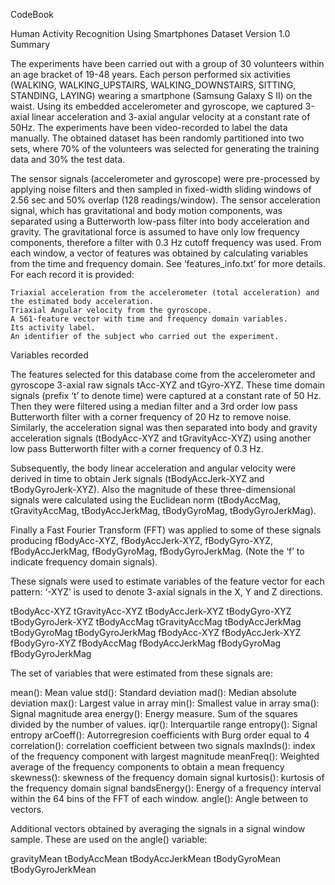 CodeBook

Human Activity Recognition Using Smartphones Dataset Version 1.0
Summary

The experiments have been carried out with a group of 30 volunteers within an age bracket of 19-48 years. Each person performed six activities (WALKING, WALKING_UPSTAIRS, WALKING_DOWNSTAIRS, SITTING, STANDING, LAYING) wearing a smartphone (Samsung Galaxy S II) on the waist. Using its embedded accelerometer and gyroscope, we captured 3-axial linear acceleration and 3-axial angular velocity at a constant rate of 50Hz. The experiments have been video-recorded to label the data manually. The obtained dataset has been randomly partitioned into two sets, where 70% of the volunteers was selected for generating the training data and 30% the test data.

The sensor signals (accelerometer and gyroscope) were pre-processed by applying noise filters and then sampled in fixed-width sliding windows of 2.56 sec and 50% overlap (128 readings/window). The sensor acceleration signal, which has gravitational and body motion components, was separated using a Butterworth low-pass filter into body acceleration and gravity. The gravitational force is assumed to have only low frequency components, therefore a filter with 0.3 Hz cutoff frequency was used. From each window, a vector of features was obtained by calculating variables from the time and frequency domain. See 'features_info.txt' for more details.
For each record it is provided:

    Triaxial acceleration from the accelerometer (total acceleration) and the estimated body acceleration.
    Triaxial Angular velocity from the gyroscope.
    A 561-feature vector with time and frequency domain variables.
    Its activity label.
    An identifier of the subject who carried out the experiment.

Variables recorded

The features selected for this database come from the accelerometer and gyroscope 3-axial raw signals tAcc-XYZ and tGyro-XYZ. These time domain signals (prefix 't' to denote time) were captured at a constant rate of 50 Hz. Then they were filtered using a median filter and a 3rd order low pass Butterworth filter with a corner frequency of 20 Hz to remove noise. Similarly, the acceleration signal was then separated into body and gravity acceleration signals (tBodyAcc-XYZ and tGravityAcc-XYZ) using another low pass Butterworth filter with a corner frequency of 0.3 Hz.

Subsequently, the body linear acceleration and angular velocity were derived in time to obtain Jerk signals (tBodyAccJerk-XYZ and tBodyGyroJerk-XYZ). Also the magnitude of these three-dimensional signals were calculated using the Euclidean norm (tBodyAccMag, tGravityAccMag, tBodyAccJerkMag, tBodyGyroMag, tBodyGyroJerkMag).

Finally a Fast Fourier Transform (FFT) was applied to some of these signals producing fBodyAcc-XYZ, fBodyAccJerk-XYZ, fBodyGyro-XYZ, fBodyAccJerkMag, fBodyGyroMag, fBodyGyroJerkMag. (Note the 'f' to indicate frequency domain signals).

These signals were used to estimate variables of the feature vector for each pattern:
'-XYZ' is used to denote 3-axial signals in the X, Y and Z directions.

tBodyAcc-XYZ tGravityAcc-XYZ tBodyAccJerk-XYZ tBodyGyro-XYZ tBodyGyroJerk-XYZ tBodyAccMag tGravityAccMag tBodyAccJerkMag tBodyGyroMag tBodyGyroJerkMag fBodyAcc-XYZ fBodyAccJerk-XYZ fBodyGyro-XYZ fBodyAccMag fBodyAccJerkMag fBodyGyroMag fBodyGyroJerkMag

The set of variables that were estimated from these signals are:

mean(): Mean value std(): Standard deviation mad(): Median absolute deviation max(): Largest value in array min(): Smallest value in array sma(): Signal magnitude area energy(): Energy measure. Sum of the squares divided by the number of values. iqr(): Interquartile range entropy(): Signal entropy arCoeff(): Autorregresion coefficients with Burg order equal to 4 correlation(): correlation coefficient between two signals maxInds(): index of the frequency component with largest magnitude meanFreq(): Weighted average of the frequency components to obtain a mean frequency skewness(): skewness of the frequency domain signal kurtosis(): kurtosis of the frequency domain signal bandsEnergy(): Energy of a frequency interval within the 64 bins of the FFT of each window. angle(): Angle between to vectors.

Additional vectors obtained by averaging the signals in a signal window sample. These are used on the angle() variable:

gravityMean tBodyAccMean tBodyAccJerkMean tBodyGyroMean tBodyGyroJerkMean